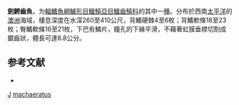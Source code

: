{{Speciesbox
| taxon = Champsodon machaeratus
| binomial_authority = [[Nemeth|Nemeth]], 1994
| status = NE
| status_system = IUCN3.1
}}

'''劍鰐齒魚'''，为[[輻鰭魚綱|輻鰭魚綱]][[鱸形目|鱸形目]][[鱷鱚亞目|鱷鱚亞目]][[鱷齒鱚科|鱷齒鱚科]]的其中一[[種|種]]。分布於西南[[太平洋|太平洋]]的[[澳洲|澳洲]]海域，棲息深度在水深260至410公尺，背鰭硬棘4至6枚；背鰭軟條18至23枚；臀鰭軟條16至21枚，下巴有鱗片，瞳孔的下緣平滑，不藉著虹膜垂襟切割成鋸齒狀，體長可達8.8公分。

==参考文献==
*{{FishBase_species|genus=Champsodon|species=machaeratus|year=2011|month=12}}

{{鱸形目小作品}}

{{Taxonbar}}
[[Category:_1994年描述的鱼类|J]]
[[Category:鳄齿鱼属|machaeratus]]